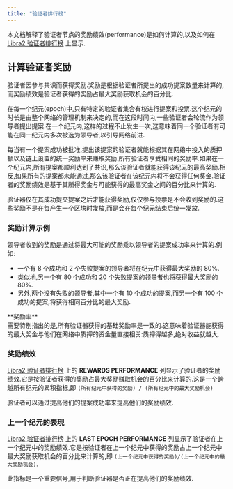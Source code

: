 ```yaml
---
title: "验证者排行榜"
---
```



本文档解释了验证者节点的奖励绩效(performance)是如何计算的,以及如何在 [Libra2 验证者排行榜](https://explorer.libra2labs.com/validators/all?network=mainnet) 上显示.

## 计算验证者奖励

验证者因参与共识而获得奖励.奖励是根据验证者所提出的成功提案数量来计算的,而奖励绩效是验证者获得的奖励占最大奖励获取机会的百分比.

在每一个纪元(epoch)中,只有特定的验证者集合有权进行提案和投票.这个纪元的时长是由整个网络的管理机制来决定的,而在这段时间内,一些验证者会轮流作为领导者提出提案.在一个纪元内,这样的过程不止发生一次,这意味着同一个验证者有可能在同一纪元内多次被选为领导者,以引导网络前进.

每当有一个提案成功被批准,提出该提案的验证者就能根据其在网络中投入的质押额以及链上设置的统一奖励率来赚取奖励.所有验证者享受相同的奖励率.如果在一个纪元内,所有提案都顺利达到了共识,那么该验证者就能获得该纪元的最高奖励.相反,如果所有的提案都未能通过,那么该验证者在该纪元内将不会获得任何奖金.验证者的奖励绩效是基于其所得奖金与可能获得的最高奖金之间的百分比来计算的.

验证器仅在其成功提交提案之后才能获得奖励,仅仅参与投票是不会收到奖励的.这些奖励不是在每产生一个区块时发放,而是会在每个纪元结束后统一发放.

### 奖励计算示例

领导者收到的奖励是通过将最大可能的奖励乘以领导者的提案成功率来计算的.例如:

- 一个有 8 个成功和 2 个失败提案的领导者将在纪元中获得最大奖励的 80%.
- 类似地,另一个有 80 个成功和 20 个失败提案的领导者也将获得最大奖励的 80%.
- 另外,两个没有失败的领导者,其中一个有 10 个成功的提案,而另一个有 100 个成功的提案,将获得相同百分比的最大奖励.

<Aside type="note">
  **奖励率**<br />
  需要特别指出的是,所有验证器获得的基础奖励率是一致的.这意味着验证器能获得的最大奖金与他们在网络中质押的资金量直接相关:质押得越多,绝对收益就越大.
</Aside>

### 奖励绩效

[Libra2 验证者排行榜](https://explorer.libra2labs.com/validators/all?network=mainnet) 上的 **REWARDS PERFORMANCE** 列显示了验证者的奖励绩效.它是按验证者获得的奖励占最大奖励赚取机会的百分比来计算的.这是一个跨越所有纪元的累积指标,即 `(所有纪元中获得的奖励) / (所有纪元中的最大奖励机会)`

验证者可以通过提高他们的提案成功率来提高他们的奖励绩效.

### 上一个纪元的表現

[Libra2 验证者排行榜](https://explorer.libra2labs.com/validators/all?network=mainnet) 上的 **LAST EPOCH PERFORMANCE** 列显示了验证者在上一个纪元中的奖励绩效.它是按验证者在上一个纪元中获得的奖励占上一个纪元中最大奖励获取机会的百分比来计算的,即 `(上一个纪元中获得的奖励)/(上一个纪元中的最大奖励机会)`.

此指标是一个重要信号,用于判断验证器是否正在提高他们的奖励绩效.
